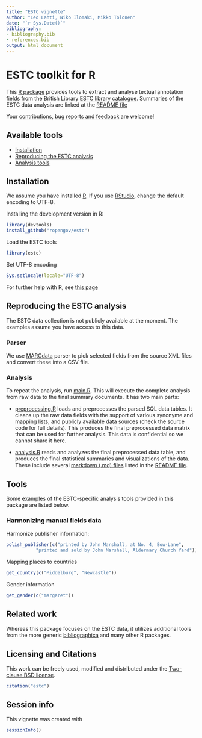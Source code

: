 ```yaml
---
title: "ESTC vignette"
author: "Leo Lahti, Niko Ilomaki, Mikko Tolonen"
date: "`r Sys.Date()`"
bibliography: 
- bibliography.bib
- references.bib
output: html_document
---
```

<!--
  %\VignetteEngine{knitr::rmarkdown}
  %\VignetteIndexEntry{estc vignette}
  %\usepackage[utf8]{inputenc}
-->

ESTC toolkit for R
===========

This [R package](http://r-project.org/) provides tools to extract and analyse textual annotation fields from the British Library [ESTC library catalogue](http://estc.bl.uk/F/?func=file&file_name=login-bl-estc). Summaries of the ESTC data analysis are linked at the [README file](../README.md)

Your [contributions](http://ropengov.github.com/contact.html), [bug
reports and feedback](https://github.com/ropengov/estc) are welcome!


## Available tools

  * [Installation](#installation)  
  * [Reproducing the ESTC analysis](#preprocessing)  
  * [Analysis tools](#tools)  


## <a name="installation"></a>Installation

We assume you have installed [R](http://www.r-project.org/). If you
use [RStudio](http://www.rstudio.com/ide/download/desktop), change the
default encoding to UTF-8. 

Installing the development version in R:

```r
library(devtools)
install_github("ropengov/estc")
```

Load the ESTC tools

```r
library(estc)
```

Set UTF-8 encoding

```r
Sys.setlocale(locale="UTF-8") 
```

For further help with R, see [this page](Rhelp.md)


## <a name="preprocessing"></a>Reproducing the ESTC analysis

The ESTC data collection is not publicly available at the moment. The
examples assume you have access to this data.

### Parser

We use [MARCdata](https://github.com/rOpenGov/MARCdata) parser to pick selected fields from the source XML files and convert these into a CSV file.


### Analysis

To repeat the analysis, run [main.R](../inst/examples/main.R). This
will execute the complete analysis from raw data to the final summary
documents. It has two main parts:

 * [preprocessing.R](../inst/examples/preprocessing.R) loads and
   preprocesses the parsed SQL data tables. It cleans up the raw data
   fields with the support of various synonyme and mapping lists, and
   publicly available data sources (check the source code for full
   details). This produces the final preprocessed data matrix that can
   be used for further analysis. This data is confidential so we
   cannot share it here. 

 * [analysis.R](../inst/examples/analysis.R) reads and analyzes the
   final preprocessed data table, and produces the final statistical
   summaries and visualizations of the data. These include several
   [markdown (.md) files](../inst/examples/) listed in the [README
   file](https://github.com/rOpenGov/estc).



## <a name="tools"></a>Tools

Some examples of the ESTC-specific analysis tools provided in this
package are listed below.

### Harmonizing manual fields data

Harmonize publisher information:

```r
polish_publisher(c("printed by John Marshall, at No. 4, Bow-Lane", 
		   "printed and sold by John Marshall, Aldermary Church Yard"))
```

Mapping places to countries

```r
get_country(c("Middelburg", "Newcastle"))
```

Gender information

```r
get_gender(c("margaret"))
```


## Related work

Whereas this package focuses on the ESTC data, it utilizes additional
tools from the more generic
[bibliographica](https://github.com/rOpenGov/bibliographica) and many
other R packages.


## Licensing and Citations

This work can be freely used, modified and distributed under the 
[Two-clause BSD license](http://en.wikipedia.org/wiki/BSD\_licenses).

```r
citation("estc")
```

## Session info

This vignette was created with

```r
sessionInfo()
```
